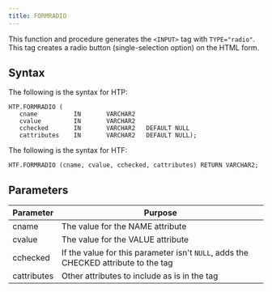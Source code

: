 ```yaml
---
title: FORMRADIO
---
```


This function and procedure generates the `<INPUT>` tag with `TYPE="radio"`. This tag creates a radio button (single-selection option) on the HTML form. 

## Syntax

The following is the syntax for HTP:

```
HTP.FORMRADIO (
   cname          IN       VARCHAR2
   cvalue         IN       VARCHAR2
   cchecked       IN       VARCHAR2   DEFAULT NULL
   cattributes    IN       VARCHAR2   DEFAULT NULL);
```

The following is the syntax for HTF:

```
HTF.FORMRADIO (cname, cvalue, cchecked, cattributes) RETURN VARCHAR2;
```

## Parameters

| Parameter | Purpose  |
| --------- | -------- |
| cname | The value for the NAME attribute |
| cvalue | The value for the VALUE attribute |
| cchecked | If the value for this parameter isn't `NULL`, adds the CHECKED attribute to the tag |
| cattributes | Other attributes to include as is in the tag |
